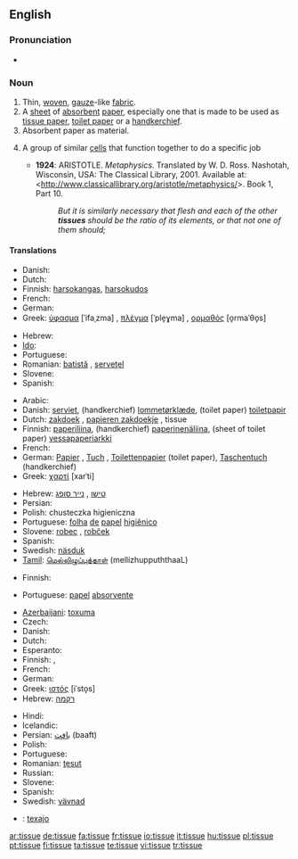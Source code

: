 ==English==

===Pronunciation===
* {{audio|en-us-tissue.ogg|Audio (US)}}

===Noun===
{{en-noun}}

# Thin, [[woven]], [[gauze]]-like [[fabric]].
# A [[sheet]] of [[absorbent]] [[paper]], especially one that is made to be used as [[tissue paper]], [[toilet paper]] or a [[handkerchief]].
# Absorbent paper as material.
# {{biology}} A group of similar [[cells]] that function together to do a specific job
#* '''1924''': ARISTOTLE.  ''Metaphysics''.  Translated by W. D. Ross.  Nashotah, Wisconsin, USA: The Classical Library, 2001.  Available at: <http://www.classicallibrary.org/aristotle/metaphysics/>. Book 1, Part 10.
#*: ''But it is similarly necessary that flesh and each of the other '''tissues''' should be the ratio of its elements, or that not one of them should;''

====Translations====
{{trans-top|woven fabric}}
* Danish: {{t-|da|stof}}
* Dutch: {{t+|nl|weefsel|n}}
* Finnish: [[harsokangas]], [[harsokudos]]
* French: {{t+|fr|tissu|m}}
* German: {{t+|de|Gewebe|n}}
* Greek: [[ύφασμα]] [ˈifaˌzma] {{n}}, [[πλέγμα]] [ˈple̞ɣma] {{n}}, [[ορμαθός]] [o̞rmaˈθo̞s] {{m}}
{{trans-mid}}
* Hebrew: {{t+|he|רקמה|f|sc=Hebr}}
* [[Ido]]: {{t|io|texajo|m|xs=Ido}}
* Portuguese: {{t+|pt|tecido|m}}
* Romanian: [[batistă]] {{f}}, [[şerveţel]] {{n}}
* Slovene: {{t+|sl|robec|m}}
* Spanish: {{t+|es|tejido|m}}
{{trans-bottom}}

{{trans-top|sheet of absorbent paper}}
* Arabic: {{t|ar|مندل|m|tr=mandal|sc=Arab}}
* Danish: [[serviet]], (handkerchief) [[lommetørklæde]], (toilet paper) [[toiletpapir]]
* Dutch: [[zakdoek]] {{m}}, [[papieren zakdoekje]] {{n}}, tissue {{m}}
* Finnish: [[paperiliina]], (handkerchief) [[paperinenäliina]], (sheet of toilet paper) [[vessapaperiarkki]]
* French: {{t+|fr|tissu|m}}
* German: [[Papier]] {{n}}, [[Tuch]] {{n}}, [[Toilettenpapier]] {{n}} (toilet paper), [[Taschentuch]] {{n}} (handkerchief)
* Greek: [[χαρτί]] [xarˈti] {{n}}
{{trans-mid}}
* Hebrew: [[טישו]] {{m}}, [[נייר סופג]] {{m}}
* Persian: {{t+|fa|دستمال|tr=dastmal|xs=Persian}}
* Polish: chusteczka higieniczna {{f}}
* Portuguese: [[folha]] [[de]] [[papel]] [[higiênico]] {{f}}
* Slovene: [[robec]] {{m}}, [[robček]] {{m}}
* Spanish: {{t+|es|tejido|m}}
* Swedish: [[näsduk]] {{c}}
* [[Tamil]]: [[மெல்லிழுப்புத்தாள் ]] (mellizhuppuththaaL)
{{trans-bottom}}

{{trans-top|paper material}}
* Finnish: {{t-|fi|pehmopaperi}}
{{trans-mid}}
* Portuguese: [[papel]] [[absorvente]] {{m}}
{{trans-bottom}}

{{trans-top|aggregation of cells}}
* [[Azerbaijani]]: [[toxuma]]
* Czech: {{t-|cs|tkáň|f}}
* Danish: {{t-|da|væv|n}}
* Dutch: {{t+|nl|weefsel|n}}
* Esperanto: {{t|eo|histo|xs=Esperanto}}
* Finnish: {{t+|fi|kudos}}, {{t-|fi|solukko}}
* French: {{t+|fr|tissu|m}}
* German: {{t+|de|Gewebe|n}}
* Greek: [[ιστός]] [iˈsto̞s] {{m}}
* Hebrew: [[רקמה]] {{f}}
{{trans-mid}}
* Hindi: {{t|hi|ऊतक|m|tr=ūtak|sc=Deva|xs=Hindi}}
* Icelandic: {{t+|is|vefur|m}}
* Persian: [[بافت]] (baaft)
* Polish: {{t+|pl|tkanka|f}}
* Portuguese: {{t+|pt|tecido|m}}
* Romanian: [[ţesut]] {{n}}
* Russian: {{t+|ru|ткань|f|sc=Cyrl}}
* Slovene: {{t+|sl|tkivo|n}}
* Spanish: {{t+|es|tejido|m}}
* Swedish: [[vävnad]] {{c}}
{{trans-bottom}}

{{checktrans}}
* {{ttbc|Ido}}: [[texajo]]

[[ar:tissue]]
[[de:tissue]]
[[fa:tissue]]
[[fr:tissue]]
[[io:tissue]]
[[it:tissue]]
[[hu:tissue]]
[[pl:tissue]]
[[pt:tissue]]
[[fi:tissue]]
[[ta:tissue]]
[[te:tissue]]
[[vi:tissue]]
[[tr:tissue]]